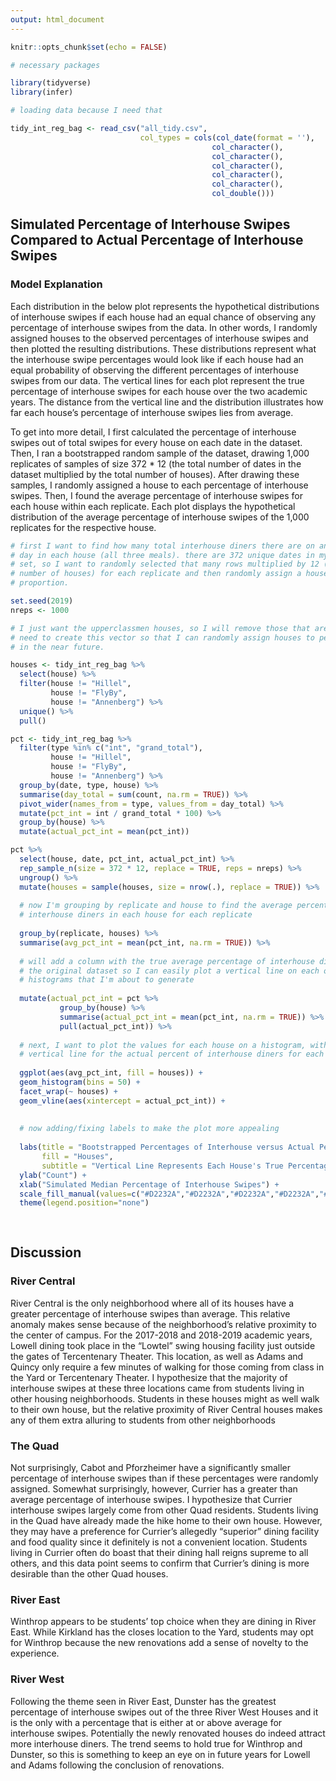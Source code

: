 ```yaml
---
output: html_document
---
```


```r

knitr::opts_chunk$set(echo = FALSE)

# necessary packages

library(tidyverse)
library(infer)

# loading data because I need that

tidy_int_reg_bag <- read_csv("all_tidy.csv",
                             col_types = cols(col_date(format = ''),
                                             col_character(),
                                             col_character(),
                                             col_character(),
                                             col_character(),
                                             col_character(),
                                             col_double()))

```

## Simulated Percentage of Interhouse Swipes Compared to Actual Percentage of Interhouse Swipes

### Model Explanation

Each distribution in the below plot represents the hypothetical distributions of interhouse swipes if each house had an equal chance of observing any percentage of interhouse swipes from the data. In other words, I randomly assigned houses to the observed percentages of interhouse swipes and then plotted the resulting distributions. These distributions represent what the interhouse swipe percentages would look like if each house had an equal probability of observing the different percentages of interhouse swipes from our data. The vertical lines for each plot represent the true percentage of interhouse swipes for each house over the two academic years. The distance from the vertical line and the distribution illustrates how far each house's percentage of interhouse swipes lies from average.

To get into more detail, I first calculated the percentage of interhouse swipes out of total swipes for every house on each date in the dataset. Then, I ran a bootstrapped random sample of the dataset, drawing 1,000 replicates of samples of size 372 * 12 (the total number of dates in the dataset multiplied by the total number of houses). After drawing these samples, I randomly assigned a house to each percentage of interhouse swipes. Then, I found the average percentage of interhouse swipes for each house within each replicate. Each plot displays the hypothetical distribution of the average percentage of interhouse swipes of the 1,000 replicates for the respective house.

```r

# first I want to find how many total interhouse diners there are on any given
# day in each house (all three meals). there are 372 unique dates in my data
# set, so I want to randomly selected that many rows multiplied by 12 (the total
# number of houses) for each replicate and then randomly assign a house to each
# proportion.

set.seed(2019)
nreps <- 1000

# I just want the upperclassmen houses, so I will remove those that are not. I
# need to create this vector so that I can randomly assign houses to percentages
# in the near future.

houses <- tidy_int_reg_bag %>% 
  select(house) %>% 
  filter(house != "Hillel",
         house != "FlyBy",
         house != "Annenberg") %>% 
  unique() %>% 
  pull()

pct <- tidy_int_reg_bag %>% 
  filter(type %in% c("int", "grand_total"),
         house != "Hillel",
         house != "FlyBy",
         house != "Annenberg") %>% 
  group_by(date, type, house) %>% 
  summarise(day_total = sum(count, na.rm = TRUE)) %>% 
  pivot_wider(names_from = type, values_from = day_total) %>% 
  mutate(pct_int = int / grand_total * 100) %>% 
  group_by(house) %>% 
  mutate(actual_pct_int = mean(pct_int))

pct %>% 
  select(house, date, pct_int, actual_pct_int) %>% 
  rep_sample_n(size = 372 * 12, replace = TRUE, reps = nreps) %>% 
  ungroup() %>% 
  mutate(houses = sample(houses, size = nrow(.), replace = TRUE)) %>% 
  
  # now I'm grouping by replicate and house to find the average percent of
  # interhouse diners in each house for each replicate
  
  group_by(replicate, houses) %>% 
  summarise(avg_pct_int = mean(pct_int, na.rm = TRUE)) %>% 
  
  # will add a column with the true average percentage of interhouse diners from
  # the original dataset so I can easily plot a vertical line on each of the
  # histograms that I'm about to generate
  
  mutate(actual_pct_int = pct %>% 
           group_by(house) %>% 
           summarise(actual_pct_int = mean(pct_int, na.rm = TRUE)) %>% 
           pull(actual_pct_int)) %>% 
  
  # next, I want to plot the values for each house on a histogram, with a
  # vertical line for the actual percent of interhouse diners for each house
  
  ggplot(aes(avg_pct_int, fill = houses)) +
  geom_histogram(bins = 50) +
  facet_wrap(~ houses) +
  geom_vline(aes(xintercept = actual_pct_int)) +
  
  
  # now adding/fixing labels to make the plot more appealing
  
  labs(title = "Bootstrapped Percentages of Interhouse versus Actual Percentages",
       fill = "Houses",
       subtitle = "Vertical Line Represents Each House's True Percentage of Interhouse Swipes") +
  ylab("Count") +
  xlab("Simulated Median Percentage of Interhouse Swipes") + 
  scale_fill_manual(values=c("#D2232A","#D2232A","#D2232A","#D2232A","#D2232A","#D2232A","#D2232A","#D2232A","#D2232A","#D2232A","#D2232A","#D2232A")) + 
  theme(legend.position="none")
  
  


```


## Discussion

### River Central

River Central is the only neighborhood where all of its houses have a greater percentage of interhouse swipes than average. This relative anomaly makes sense because of the neighborhood's relative proximity to the center of campus. For the 2017-2018 and 2018-2019 academic years, Lowell dining took place in the "Lowtel" swing housing facility just outside the gates of Tercentenary Theater. This location, as well as Adams and Quincy only require a few minutes of walking for those coming from class in the Yard or Tercentenary Theater. I hypothesize that the majority of interhouse swipes at these three locations came from students living in other housing neighborhoods. Students in these houses might as well walk to their own house, but the relative proximity of River Central houses makes any of them extra alluring to students from other neighborhoods

### The Quad

Not surprisingly, Cabot and Pforzheimer have a significantly smaller percentage of interhouse swipes than if these percentages were randomly assigned. Somewhat surprisingly, however, Currier has a greater than average percentage of interhouse swipes. I hypothesize that Currier interhouse swipes largely come from other Quad residents. Students living in the Quad have already made the hike home to their own house. However, they may have a preference for Currier's allegedly "superior" dining facility and food quality since it definitely is not a convenient location. Students living in Currier often do boast that their dining hall reigns supreme to all others, and this data point seems to confirm that Currier's dining is more desirable than the other Quad houses.

### River East

Winthrop appears to be students' top choice when they are dining in River East. While Kirkland has the closes location to the Yard, students may opt for Winthrop because the new renovations add a sense of novelty to the experience.

### River West

Following the theme seen in River East, Dunster has the greatest percentage of interhouse swipes out of the three River West Houses and it is the only with a percentage that is either at or above average for interhouse swipes. Potentially the newly renovated houses do indeed attract more interhouse diners. The trend seems to hold true for Winthrop and Dunster, so this is something to keep an eye on in future years for Lowell and Adams following the conclusion of renovations.